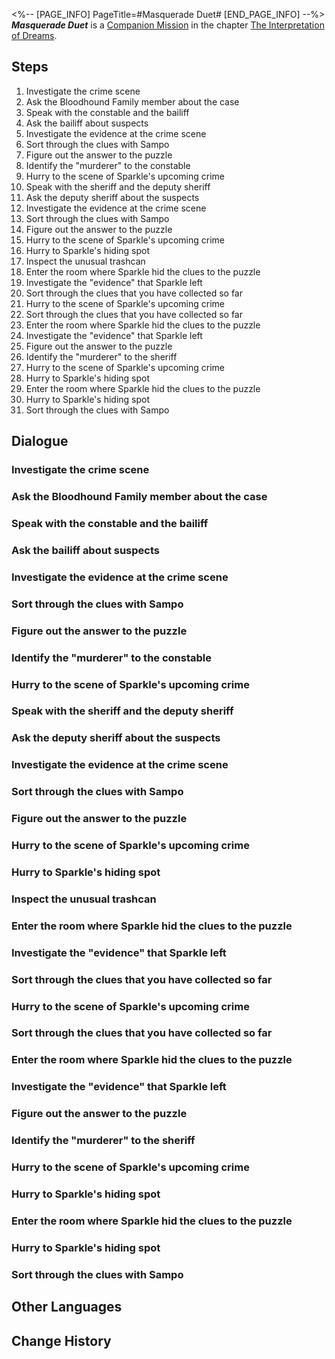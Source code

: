 <%-- [PAGE_INFO]
PageTitle=#Masquerade Duet#
[END_PAGE_INFO] --%>
{{Stub|Dialogue.}}
{{Mission Infobox
|id            = 2021802
|title         = 
|image         = <!--Mission Masquerade Duet.png-->
|type          = Companion
|event_name    = 
|chapter       = The Interpretation of Dreams (Companion Mission Chapter)
|requirements  = 
|summary       = <!--official mission summary from Fate's Atlas-->
|characters    = Trailblazer
|startLocation = [[Penacony]] - [[<!--starting area-->]]
|world         = Penacony
|area          = <!--starting area-->
|prev          = 
|next          = 
|rewards       = 
}}
'''''Masquerade Duet''''' is a [[Companion Mission]] in the chapter [[The Interpretation of Dreams (Companion Mission Chapter)|The Interpretation of Dreams]].

==Steps==
# Investigate the crime scene
# Ask the Bloodhound Family member about the case
# Speak with the constable and the bailiff
# Ask the bailiff about suspects
# Investigate the evidence at the crime scene
# Sort through the clues with Sampo
# Figure out the answer to the puzzle
# Identify the "murderer" to the constable
# Hurry to the scene of Sparkle's upcoming crime
# Speak with the sheriff and the deputy sheriff
# Ask the deputy sheriff about the suspects
# Investigate the evidence at the crime scene
# Sort through the clues with Sampo
# Figure out the answer to the puzzle
# Hurry to the scene of Sparkle's upcoming crime
# Hurry to Sparkle's hiding spot
# Inspect the unusual trashcan
# Enter the room where Sparkle hid the clues to the puzzle
# Investigate the "evidence" that Sparkle left
# Sort through the clues that you have collected so far
# Hurry to the scene of Sparkle's upcoming crime
# Sort through the clues that you have collected so far
# Enter the room where Sparkle hid the clues to the puzzle
# Investigate the "evidence" that Sparkle left
# Figure out the answer to the puzzle
# Identify the "murderer" to the sheriff
# Hurry to the scene of Sparkle's upcoming crime
# Hurry to Sparkle's hiding spot
# Enter the room where Sparkle hid the clues to the puzzle
# Hurry to Sparkle's hiding spot
# Sort through the clues with Sampo

<!--
==Gameplay Notes==

--><!--
==Trial Character==

-->
==Dialogue==
{{Stub Dialogue}}
===Investigate the crime scene===
{{Mission Description|type=companion|location=<!--to be added-->|This dreamscape that Black Swan has prepared is way too exciting, throwing you into a "crime scene" As soon as you enter. Here you see Black Swan, a Bloodhound Family Law Enforcer, and... Sampo!? What is that guy doing here!?}}
{{Dialogue Start}}
:{{tx}}
{{Dialogue End}}

===Ask the Bloodhound Family member about the case===
{{Mission Description|type=companion|location=<!--to be added-->|update|It seems that there was a "murder case" (fortunately, in Penacony, it is almost impossible for people to actually be "murdered"), and the murderer is without question the enigmatic Sparkle. It seems that Black Swan has no intention of telling the Bloodhound Family about the murderer's identity. She is instead planning on playing with Sparkle. You cannot grasp what either Sparkle or Black Swan is thinking.}}
{{Dialogue Start}}
:{{tx}}
{{Dialogue End}}

===Speak with the constable and the bailiff===
{{Mission Description|type=companion|location=<!--to be added-->|update|Sparkle left a lot of items behind at the crime scene and used them to construct a bizarre stage play. It seems that this "murder" was simply a bait to attract the attention of her audience, and this "puzzle" was actually the challenge that she had left for Black Swan.}}
{{Dialogue Start}}
:{{tx}}
{{Dialogue End}}

===Ask the bailiff about suspects===
{{Mission Description|type=companion|location=<!--to be added-->|update|Black Swan begins collecting clues, trying to solve the puzzle that Sparkle left behind. You can't help but wonder why Sparkle would go through all this effort. However, when it comes to people like Sparkle, asking "why" normally means you are on the wrong track. Why not play with Black Swan the logic game that Sparkle left behind... Perhaps Sparkle's true motive is concealed within.}}
{{Dialogue Start}}
:{{tx}}
{{Dialogue End}}

===Investigate the evidence at the crime scene===
{{Dialogue Start}}
:{{tx}}
{{Dialogue End}}

===Sort through the clues with Sampo===
{{Dialogue Start}}
:{{tx}}
{{Dialogue End}}

===Figure out the answer to the puzzle===
{{Dialogue Start}}
:{{tx}}
{{Dialogue End}}

===Identify the "murderer" to the constable===
{{Dialogue Start}}
:{{tx}}
{{Dialogue End}}

===Hurry to the scene of Sparkle's upcoming crime===
{{Mission Description|type=companion|location=<!--to be added-->|update|You have solved the puzzle, but the game is not over. The "constable" has told Black Swan that Sparkle is about to commit another murder, and Black Swan definitely would not have enough time to stop her. You feel a brief but intense surge of emotion flash across the Dreamscape, likely because Black Swan dislikes this feeling of being led on a wild goose chase by others.}}
{{Dialogue Start}}
:{{tx}}
{{Dialogue End}}

===Speak with the sheriff and the deputy sheriff===
{{Mission Description|type=companion|location=<!--to be added-->|update|Another murder, another play, and another puzzle. Sampo seems extremely distressed and ready to escape back into his secluded and quiet Winterland. Black Swan, on the other hand, seems calm and contented, thoroughly enjoying the detective game that Sparkle prepared. However, they are not the type to have their emotions displayed across their faces, so you are uncertain whether they are really distressed or calm.<br />However, the Dreamscape Sales Store is still a place of entertainment, so perhaps it would be better to focus on investigating the puzzle Sparkle left behind than trying to assess the true thoughts of these "characters." Let's enjoy a game of logic and deduction.}}
{{Dialogue Start}}
:{{tx}}
{{Dialogue End}}

===Ask the deputy sheriff about the suspects===
{{Dialogue Start}}
:{{tx}}
{{Dialogue End}}

===Investigate the evidence at the crime scene===
{{Dialogue Start}}
:{{tx}}
{{Dialogue End}}

===Sort through the clues with Sampo===
{{Dialogue Start}}
:{{tx}}
{{Dialogue End}}

===Figure out the answer to the puzzle===
{{Dialogue Start}}
:{{tx}}
{{Dialogue End}}

===Hurry to the scene of Sparkle's upcoming crime===
{{Mission Description|type=companion|location=<!--to be added-->|update|Black Swan has solved the puzzle that isn't a puzzle... Clearly, the game is still not over. Once again, Black Swan follows Sparkle's instructions and rushes to the next crime scene. You feel as if you sense another brief burst of emotion... Black Swan is getting a little tired of these games.}}
{{Dialogue Start}}
:{{tx}}
{{Dialogue End}}

===Hurry to Sparkle's hiding spot===
{{Mission Description|type=companion|location=<!--to be added-->|update|"Challenge the audience"... You have read a lot of detective novels that March 7th shoved into your hands and are no stranger to this kind of plot. Although, normally it's the job of the author or the detective to challenge the reader (or audience), is it not? How is it that in Sparkle's game, it's the murderer who's throwing down the gauntlet? Surely this is closer to "threatening the audience" than challenging...? It's just what you've come to expect from Sparkle.<br />Either way, happy hunting.}}
{{Dialogue Start}}
:{{tx}}
{{Dialogue End}}

===Inspect the unusual trashcan===
{{Mission Description|type=companion|location=<!--to be added-->|update|What stands before Black Swan in this moment is undoubtedly a trashcan. A Belobogian-style trashcan. This sight is supposed to shock you, but it does not. You have seen many strange things on your journeys. This sense of being unfazed by the bizarre makes you feel like you have really gained some life experience.}}
{{Dialogue Start}}
:{{tx}}
{{Dialogue End}}

===Enter the room where Sparkle hid the clues to the puzzle===
{{Mission Description|type=companion|location=<!--to be added-->|update|Black Swan begins collecting clues, trying to solve the puzzle that Sparkle left behind. You can't help but wonder why Sparkle would go through all this effort. However, when it comes to people like Sparkle, asking "why" normally means you are on the wrong track. Why not play with Black Swan the logic game that Sparkle left behind... Perhaps Sparkle's true motive is concealed within.}}
{{Dialogue Start}}
:{{tx}}
{{Dialogue End}}

===Investigate the "evidence" that Sparkle left===
{{Dialogue Start}}
:{{tx}}
{{Dialogue End}}

===Sort through the clues that you have collected so far===
{{Dialogue Start}}
:{{tx}}
{{Dialogue End}}

===Hurry to the scene of Sparkle's upcoming crime===
{{Mission Description|type=companion|location=<!--to be added-->|update|You have solved the puzzle, but the game is not over. The "constable" has told Black Swan that Sparkle is about to commit another murder, and Black Swan definitely would not have enough time to stop her. You feel a brief but intense surge of emotion flash across the Dreamscape, likely because Black Swan dislikes this feeling of being led on a wild goose chase by others.}}
{{Dialogue Start}}
:{{tx}}
{{Dialogue End}}

===Sort through the clues that you have collected so far===
{{Mission Description|type=companion|location=<!--to be added-->|update|Another murder, another play, and another puzzle. Sampo seems extremely distressed and ready to escape back into his secluded and quiet Winterland. Black Swan, on the other hand, seems calm and contented, thoroughly enjoying the detective game that Sparkle prepared. However, they are not the type to have their emotions displayed across their faces, so you are uncertain whether they are really distressed or calm.<br />However, the Dreamscape Sales Store is still a place of entertainment, so perhaps it would be better to focus on investigating the puzzle Sparkle left behind than trying to assess the true thoughts of these "characters." Let's enjoy a game of logic and deduction.}}
{{Dialogue Start}}
:{{tx}}
{{Dialogue End}}

===Enter the room where Sparkle hid the clues to the puzzle===
{{Dialogue Start}}
:{{tx}}
{{Dialogue End}}

===Investigate the "evidence" that Sparkle left===
{{Dialogue Start}}
:{{tx}}
{{Dialogue End}}

===Figure out the answer to the puzzle===
{{Dialogue Start}}
:{{tx}}
{{Dialogue End}}

===Identify the "murderer" to the sheriff===
{{Dialogue Start}}
:{{tx}}
{{Dialogue End}}

===Hurry to the scene of Sparkle's upcoming crime===
{{Mission Description|type=companion|location=<!--to be added-->|update|Black Swan has solved the puzzle that isn't a puzzle... Clearly, the game is still not over. Once again, Black Swan follows Sparkle's instructions and rushes to the next crime scene. You feel as if you sense another brief burst of emotion... Black Swan is getting a little tired of these games.}}
{{Dialogue Start}}
:{{tx}}
{{Dialogue End}}

===Hurry to Sparkle's hiding spot===
{{Mission Description|type=companion|location=<!--to be added-->|update|"Challenge the audience"... You have read a lot of detective novels that March 7th shoved into your hands and are no stranger to this kind of plot. Although, normally it's the job of the author or the detective to challenge the reader (or audience), is it not? How is it that in Sparkle's game, it's the murderer who's throwing down the gauntlet? Surely this is closer to "threatening the audience" than challenging...? It's just what you've come to expect from Sparkle.<br />Either way, happy hunting.}}
{{Dialogue Start}}
:{{tx}}
{{Dialogue End}}

===Enter the room where Sparkle hid the clues to the puzzle===
{{Mission Description|type=companion|location=<!--to be added-->|update|Black Swan begins collecting clues, trying to solve the puzzle that Sparkle left behind. You can't help but wonder why Sparkle would go through all this effort. However, when it comes to people like Sparkle, asking "why" normally means you are on the wrong track. Why not play with Black Swan the logic game that Sparkle left behind... Perhaps Sparkle's true motive is concealed within.}}
{{Dialogue Start}}
:{{tx}}
{{Dialogue End}}

===Hurry to Sparkle's hiding spot===
{{Mission Description|type=companion|location=<!--to be added-->|update|"Challenge the audience"... You have read a lot of detective novels that March 7th shoved into your hands and are no stranger to this kind of plot. Although, normally it's the job of the author or the detective to challenge the reader (or audience), is it not? How is it that in Sparkle's game, it's the murderer who's throwing down the gauntlet? Surely this is closer to "threatening the audience" than challenging...? It's just what you've come to expect from Sparkle.<br />Either way, happy hunting.}}
{{Dialogue Start}}
:{{tx}}
{{Dialogue End}}

===Sort through the clues with Sampo===
{{Mission Description|type=companion|location=<!--to be added-->|update|Black Swan begins collecting clues, trying to solve the puzzle that Sparkle left behind. You can't help but wonder why Sparkle would go through all this effort. However, when it comes to people like Sparkle, asking "why" normally means you are on the wrong track. Why not play with Black Swan the logic game that Sparkle left behind... Perhaps Sparkle's true motive is concealed within.}}
{{Dialogue Start}}
:{{tx}}
{{Dialogue End}}

==Other Languages==
{{Other Languages
|en   = Masquerade Duet
|zhs  = 假面双人舞
|zht  = 假面雙人舞
|ja   = 仮面幻想曲
|ko   = 가면의 듀엣
|es   = Dueto enmascarado
|fr   = Mascarade à deux
|ru   = Вальс на маскараде
|th   = คู่เต้นรำสวมหน้ากาก
|vi   = Vũ Điệu Mặt Nạ Đôi
|de   = Maskerade im Duett
|id   = Tarian Topeng Duet
|pt   = Dueto Mascarado
}}

==Change History==
{{Change History|2.0}}

